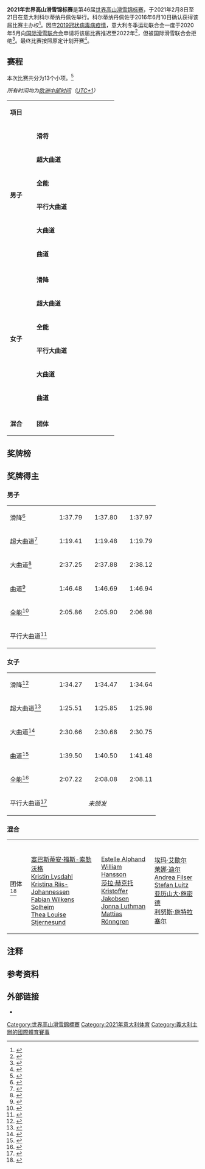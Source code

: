 {{bots|deny=InternetArchiveBot}}
{{NoteTA|G1=Sports}}
{{Infobox games
| name                   = 2021年世界高山滑雪锦标赛
| logo                   = FIS Alpine World Ski Championships 2021 logo.svg
| size                   = 
| caption                = 
| host city              = [[科尔蒂纳丹佩佐|科尔蒂纳丹佩佐]]
| country                = {{ITA}}
| motto                  = 
| nations participating  =
| teams participating    = 
| debuting countries     =
| athletes participating = 
| events                 = 13
| opening ceremony       = 2021年2月8日
| closing ceremony       = 2021年2月21日
| stadium                = 
| website                = 
| previous               = [[2019年世界高山滑雪锦标赛|2019 奥勒]]
| next                   = [[2023年世界高山滑雪锦标赛|2023 库尔舍韦勒-梅里贝尔]]
}}
{{Location map|Europe
|width=230|float=|caption=科尔蒂纳在[[欧洲|欧洲]]的位置|relief=1|label=<small>科尔蒂纳</small>|position=top|background=|marksize=5|lat=46.533|long=12.133}}
{{Location map|Alps
|width=230|float=|caption=科尔蒂纳丹佩佐在[[阿尔卑斯山|阿尔卑斯山]]的位置|relief=1|label={{nowrap|<small>科尔蒂纳丹佩佐</small>}}|position=|background=|marksize=5|lat=46.533|long=12.133}}
'''2021年世界高山滑雪锦标赛'''是第46届[[世界高山滑雪锦标赛|世界高山滑雪锦标赛]]，于2021年2月8日至21日在意大利科尔蒂纳丹佩佐举行。科尔蒂纳丹佩佐于2016年6月10日确认获得该届比赛主办权<ref>{{cite web|url=https://www.srf.ch/sport/ski-alpin/ski-alpin-allgemein/ski-wm-2021-in-cortina-d-ampezzo|script-title=de:Ski-WM 2021 in Cortina d'Ampezzo|publisher={{lang|de|Schweizer Radio und Fernsehen}}|date=2016-06-10|accessdate=2021-03-02|archiveurl=https://web.archive.org/web/20180813095820/https://www.srf.ch/sport/ski-alpin/ski-alpin-allgemein/ski-wm-2021-in-cortina-d-ampezzo|archivedate=2018-08-13}}</ref>。因应[[2019冠状病毒病疫情|2019冠状病毒病疫情]]，意大利冬季运动联合会一度于2020年5月向[[国际滑雪联合会|国际滑雪联合会]]申请将该届比赛推迟至2022年<ref>{{cite news |url= https://www.insidethegames.biz/articles/1094637/2021-fis-alpine-world-chamionships |title= Cortina 2021 organisers request FIS Alpine World Ski Championships move to 2022 |work=Inside the Games|first= Ali |last= Iveson |date=2020-05-25 |accessdate=2021-03-02 |archiveurl=https://web.archive.org/web/20200802150811/https://www.insidethegames.biz/articles/1094637/2021-fis-alpine-world-chamionships |archivedate=2020-08-02 }}</ref>，但被国际滑雪联合会拒绝<ref>{{cite news|url=https://skiracing.com/fis-alpine-world-ski-championships-2021-in-cortina-confirmed/ |title=FIS Alpine World Ski Championships 2021 in Cortina confirmed |work=Ski Racing |date=2020-07-02 |accessdate=2021-02-05 |archiveurl=https://web.archive.org/web/20210206213153/https://skiracing.com/fis-alpine-world-ski-championships-2021-in-cortina-confirmed/ |archivedate=2021-02-06 }}</ref>。最终比赛按照原定计划开赛<ref>{{cite web|url=https://www.cortina2021.com/en/fis-alpine-world-ski-championships-start-with-double-super-g/|title=FIS Alpine World Ski Championships start with double Super-G women at 10.45, men at 13.00|work=Cortina 2021|date=2021-02-10|accessdate=2021-03-02|archiveurl=https://web.archive.org/web/20210214122828/https://www.cortina2021.com/en/fis-alpine-world-ski-championships-start-with-double-super-g/|archivedate=2021-02-14}}</ref>。

==赛程==
本次比赛共分为13个小项。<ref>{{cite web|url=http://medias4.fis-ski.com/pdf/2021/AL/5049/2021AL5049PROG.pdf|title=Schedule|work=FIS|date=2021|accessdate=2021-03-02|archiveurl=https://web.archive.org/web/20210212215234/http://medias4.fis-ski.com/pdf/2021/AL/5049/2021AL5049PROG.pdf|archivedate=2021-02-12}}</ref>

''所有时间均为[[欧洲中部时间|欧洲中部时间]]（[[UTC+01:00|UTC+1]]）''

{| class="wikitable" style="font-size:95%; text-align:center; border: gray solid 1px;" width="70%"
|- style="background-color:#369; color:white;"
| colspan="3" rowspan="3" width="25%" |'''项目'''
| colspan="10" |'''比赛日'''
|- style="background-color:#8CB2D8; color:white;"
| width="5%" |'''11日'''
| width="5%" |'''13日'''
| width="5%" |'''14日'''
| width="5%" |'''15日'''
| width="5%" |'''16日'''
| width="5%" |'''17日'''
| width="5%" |'''18日'''
| width="5%" |'''19日'''
| width="5%" |'''20日'''
| width="5%" |'''21日'''
|- style="background-color:#8CB2D8; color:white;"
| colspan="10" | '''2月'''
|-
| rowspan="9" |'''男子'''
| colspan="2" |'''滑将'''|| || || ''11:00'' ||  ||  ||  ||  ||  ||  ||
|-
| colspan="2" |'''超大曲道'''|| ''13:00''{{notetag|原计划于2月9日进行，后被迫推迟。<ref>{{cite news|url=https://www.cortina2021.com/en/tomorrow-womens-super-g-mens-race-postponed-until-thursday/|title=Marta Bassino to open the first World Championship race in Cortina|work=Cortina 2021|date=2021-02-08|access-date=2021-02-08|archiveurl=https://web.archive.org/web/20210210093345/https://www.cortina2021.com/en/tomorrow-womens-super-g-mens-race-postponed-until-thursday/|archivedate=2021-02-10}}</ref>}} || ||  ||  ||  || ||  ||  ||  ||
|-
| rowspan="2" |'''全能'''
|'''超大曲道'''|| || ||  || ''11:15''{{notetag|name=Men's alpine combined|原计划于2月10日进行，后被迫推迟。<ref name=Update>{{cite news|url=https://www.cortina2021.com/en/fis-updated-programme-for-cortina-2021-world-ski-championships-2/|title=FIS updated programme for Cortina 2021 World Ski Championships|work=Cortina 2021|date=2021-02-09|access-date=2021-02-09|archiveurl=https://web.archive.org/web/20210215014335/https://www.cortina2021.com/en/fis-updated-programme-for-cortina-2021-world-ski-championships-2/|archivedate=2021-02-15}}</ref>}} ||  ||  ||  ||  ||  ||
|-
|'''曲道'''|| || ||  || ''15:20''{{notetag|name=Men's alpine combined}} ||  ||  ||  ||  ||  ||
|-
| colspan="2" |'''平行大曲道'''
|
|
|
|
|''14:00''
|
|
|
|
|
|-
| rowspan="2" |'''大曲道'''
|'''第1次'''|| || ||  ||  ||  ||  ||  || ''10:00''||  ||
|-
|'''第2次'''|| || ||  ||  ||  ||  ||  || ''13:30''||  ||
|-
| rowspan="2" |'''曲道'''
|'''第1次'''|| || ||  ||  ||  ||  ||  ||  ||  || ''10:00''
|-
|'''第2次'''|| || ||  ||  ||  ||  ||  ||  ||  ||''13:30''
|- style="background-color:#369; color:white;"
| colspan="13" |
|-
| rowspan="9" |'''女子'''
| colspan="2" |'''滑降'''|| || ''11:00'' ||  ||  ||  ||  ||  || ||  ||
|-
| colspan="2" |'''超大曲道'''|| ''10:45''{{notetag|原计划于2月9日进行，后因天气原因被迫推迟。<ref>{{cite news|url=https://www.cortina2021.com/en/womens-team-info-wsc-cortina/|title=Women's team info WSC Cortina – SuperG|work=Cortina 2021|date=2021-02-09|access-date=2021-02-09|archiveurl=https://archive.is/6mx1D|archivedate=2021-03-02}}</ref><ref name=Update />}} || ||  ||  ||  ||  ||  || ||  ||
|-
| rowspan="2" |'''全能'''
|'''超大曲道'''|| || ||  || ''09:45''{{notetag|name=Women's alpine combined|原计划于2月8日进行，后因天气原因被迫推迟。<ref>{{cite news|url=https://www.cortina2021.com/en/today-february-8th-womens-ac-and-mens-sg-freeski-cancelled/|title=Today February 8th Women's AC and Men's SG Freeski cancelled|work=Cortina 2021|date=2021-02-08|access-date=2021-02-08|archiveurl=https://web.archive.org/web/20210212215236/https://www.cortina2021.com/en/today-february-8th-womens-ac-and-mens-sg-freeski-cancelled/|archivedate=2021-02-12}}</ref>}} || ||  ||  || ||  ||
|-
|'''曲道'''|| || ||  || ''14:10''{{notetag|name=Women's alpine combined}} || ||  ||  || ||  ||
|-
| colspan="2" |'''平行大曲道'''
|
|
|
|
|''14:00''
|
|
|
|
|
|-
| rowspan="2" |'''大曲道'''
|'''第1次'''|| || ||  ||  ||  ||  || ''10:00'' ||  ||  ||
|-
|'''第2次'''|| || ||  ||  ||  ||  || ''13:30'' ||  ||  ||
|-
| rowspan="2" |'''曲道'''
|'''第1次'''|| || ||  ||  ||  ||  ||  ||  || ''10:00'' ||
|-
|'''第2次'''|| || ||  ||  ||  ||  ||  ||  || ''13:30'' ||
|- style="background-color:#369; color:white;"
| colspan="13" |
|-
|'''混合'''
| colspan="2" |'''团体'''|| || ||  ||  ||  || ''12:15'' ||  || ||  ||
|}

==奖牌榜==
{{Medals table
 | caption        = 
 | host           = ITA
 | flag_template  = flagcountry
 | event          = 
 | team           = 
 | gold_AUT = 5 | silver_AUT = 1 | bronze_AUT = 2
 | gold_SUI = 3 | silver_SUI = 1 | bronze_SUI = 5
 | gold_FRA = 2 | silver_FRA = 1 | bronze_FRA = 2
 | gold_NOR = 2 | silver_NOR = 0 | bronze_NOR = 1
 | gold_USA = 1 | silver_USA = 1 | bronze_USA = 2
 | gold_ITA = 1 | silver_ITA = 1 | bronze_ITA = 0 | host_ITA = yes
 | gold_GER = 0 | silver_GER = 3 | bronze_GER = 1
 | gold_SVK = 0 | silver_SVK = 2 | bronze_SVK = 0
 | gold_CRO = 0 | silver_CRO = 1 | bronze_CRO = 0
 | gold_SWE = 0 | silver_SWE = 1 | bronze_SWE = 0
|}}

==奖牌得主==
===男子===
{| {{MedalistTable|type=项目|columns=2|labelwidth=150}}
|-
| 滑降<ref>{{cite web|url=http://medias3.fis-ski.com/pdf/2021/AL/0074/2021AL0074RLR0.pdf|title=Men's downhill results|work=FIS|date=2021-02-14|accessdate=2021-03-02|archiveurl=https://web.archive.org/web/20210214120702/http://medias3.fis-ski.com/pdf/2021/AL/0074/2021AL0074RLR0.pdf|archivedate=2021-02-14}}</ref>
| {{flagmedalist|[[文森特·克里希迈尔|文森特·克里希迈尔]]|AUT}} || 1:37.79
| {{flagmedalist|[[Andreas_Sander|Andreas Sander]]|GER}} || 1:37.80
| {{flagmedalist|[[贝阿特·福伊茨|贝阿特·福伊茨]]|SUI}} || 1:37.97
|-
| 超大曲道<ref>{{cite web|url=http://medias2.fis-ski.com/pdf/2021/AL/0068/2021AL0068RLR0.pdf|title=Men's super-G results|work=FIS|date=2021-02-11|accessdate=2021-03-02|archiveurl=https://web.archive.org/web/20210302125110/http://medias2.fis-ski.com/pdf/2021/AL/0068/2021AL0068RLR0.pdf|archivedate=2021-03-02}}</ref>
| {{flagmedalist|[[文森特·克里希迈尔|文森特·克里希迈尔]]|AUT}} || 1:19.41
| {{flagmedalist|[[Romed_Baumann|Romed Baumann]]|GER}} || 1:19.48
| {{flagmedalist|[[亚历克西·潘特豪|亚历克西·潘特豪]]|FRA}} || 1:19.79
|-
| 大曲道<ref>{{cite web|url=http://medias4.fis-ski.com/pdf/2021/AL/0078/2021AL0078RLR2.pdf|title=Men's giant slalom results|work=FIS|date=2021-02-19|accessdate=2021-03-02|archiveurl=https://web.archive.org/web/20210219143553/http://medias4.fis-ski.com/pdf/2021/AL/0078/2021AL0078RLR2.pdf|archivedate=2021-02-19}}</ref>
| {{flagmedalist|[[马修·费弗尔|马修·费弗尔]]|FRA}} || 2:37.25
| {{flagmedalist|[[Luca_De_Aliprandini|Luca De Aliprandini]]|ITA}} || 2:37.88
| {{flagmedalist|[[马尔科·施瓦茨|马尔科·施瓦茨]]|AUT}} || 2:38.12
|-
| 曲道<ref>{{cite web|url=http://medias1.fis-ski.com/pdf/2021/AL/0080/2021AL0080RLR2.pdf|title=Men's slalom results|work=FIS|date=2021-02-21|accessdate=2021-03-02|archiveurl=https://web.archive.org/web/20210302140916/http://medias1.fis-ski.com/pdf/2021/AL/0080/2021AL0080RLR2.pdf|archivedate=2021-03-02}}</ref>
| {{flagmedalist|[[塞巴斯蒂安·福斯-索勒沃格|塞巴斯蒂安·福斯-索勒沃格]]|NOR}} || 1:46.48
| {{flagmedalist|[[Adrian_Pertl|Adrian Pertl]]|AUT}} || 1:46.69
| {{flagmedalist|[[亨里克·克里斯托弗森|亨里克·克里斯托弗森]]|NOR}} || 1:46.94
|-
| 全能<ref>{{cite web|url=http://medias1.fis-ski.com/pdf/2021/AL/0070/2021AL0070RLR2.pdf|title=Men's alpine combined results|work=FIS|date=2021-02-15|accessdate=2021-03-02|archiveurl=https://web.archive.org/web/20210215171155/http://medias1.fis-ski.com/pdf/2021/AL/0070/2021AL0070RLR2.pdf|archivedate=2021-02-15}}</ref>
| {{flagmedalist|[[马尔科·施瓦茨|马尔科·施瓦茨]]|AUT}} || 2:05.86
| {{flagmedalist|[[亚历克西·潘特豪|亚历克西·潘特豪]]|FRA}} || 2:05.90
| {{flagmedalist|[[卢瓦克·梅拉尔|卢瓦克·梅拉尔]]|SUI}} || 2:06.98
|-
| 平行大曲道<ref>{{cite web|url=http://medias3.fis-ski.com/pdf/2021/AL/0076/2021AL0076RLR0.pdf|title=Men's parallel giant slalom results|work=FIS|date=2021-02-16|accessdate=2021-03-02|archiveurl=https://web.archive.org/web/20210216151923/http://medias3.fis-ski.com/pdf/2021/AL/0076/2021AL0076RLR0.pdf|archivedate=2021-02-16}}</ref>
| colspan=2|{{flagmedalist|[[马修·费弗尔|马修·费弗尔]]|FRA}}
| colspan=2|{{flagmedalist|[[Filip_Zubčić|Filip Zubčić]]|CRO}} 
| colspan=2|{{flagmedalist|[[卢瓦克·梅拉尔|卢瓦克·梅拉尔]]|SUI}} 
|}

===女子===
{| {{MedalistTable|type=项目|columns=2|labelwidth=150}}
|-
| 滑降<ref>{{cite web|url=http://medias1.fis-ski.com/pdf/2021/AL/5054/2021AL5054RLR0.pdf|title=Women's downhill results|work=FIS|date=2021-02-13|accessdate=2021-03-02|archiveurl=https://web.archive.org/web/20210213113521/http://medias1.fis-ski.com/pdf/2021/AL/5054/2021AL5054RLR0.pdf|archivedate=2021-02-13}}</ref>
| {{flagmedalist|[[科琳娜·祖特尔|科琳娜·祖特尔]]|SUI}} || 1:34.27
| {{flagmedalist|[[Kira_Weidle|Kira Weidle]]|GER}} || 1:34.47
| {{flagmedalist|[[拉拉·古特-贝赫拉米|拉拉·古特-贝赫拉米]]|SUI}} || 1:34.64
|-
| 超大曲道<ref>{{cite web|url=http://medias3.fis-ski.com/pdf/2021/AL/5050/2021AL5050RLR0.pdf|title=Women's super-G results|work=FIS|date=2021-02-11|accessdate=2021-03-02|archiveurl=https://web.archive.org/web/20210211114345/http://medias3.fis-ski.com/pdf/2021/AL/5050/2021AL5050RLR0.pdf|archivedate=2021-02-11}}</ref>
| {{flagmedalist|[[拉拉·古特-贝赫拉米|拉拉·古特-贝赫拉米]]|SUI}} || 1:25.51
| {{flagmedalist|[[科琳娜·祖特尔|科琳娜·祖特尔]]|SUI}} || 1:25.85
| {{flagmedalist|[[米凱拉·席弗琳|米凱拉·席弗琳]]|USA}} || 1:25.98
|-
| 大曲道<ref>{{cite web|url=http://medias4.fis-ski.com/pdf/2021/AL/5057/2021AL5057RLR2.pdf|title=Women's giant slalom results|work=FIS|date=2021-02-18|accessdate=2021-03-02|archiveurl=https://web.archive.org/web/20210218142005/http://medias4.fis-ski.com/pdf/2021/AL/5057/2021AL5057RLR2.pdf|archivedate=2021-02-18}}</ref>
| {{flagmedalist|[[拉拉·古特-贝赫拉米|拉拉·古特-贝赫拉米]]|SUI}} || 2:30.66
| {{flagmedalist|[[米凱拉·席弗琳|米凱拉·席弗琳]]|USA}} || 2:30.68
| {{flagmedalist|[[卡塔琳娜·林斯贝格尔|卡塔琳娜·林斯贝格尔]]|AUT}} || 2:30.75
|-
| 曲道<ref>{{cite web|url=http://medias2.fis-ski.com/pdf/2021/AL/5059/2021AL5059RLR2.pdf|title=Women's slalom results|work=FIS|date=2021-02-20|accessdate=2021-03-02|archiveurl=https://web.archive.org/web/20210220142746/http://medias2.fis-ski.com/pdf/2021/AL/5059/2021AL5059RLR2.pdf|archivedate=2021-02-20}}</ref>
| {{flagmedalist|[[卡塔琳娜·林斯贝格尔|卡塔琳娜·林斯贝格尔]]|AUT}} || 1:39.50
| {{flagmedalist|[[佩特拉·弗尔霍娃|佩特拉·弗尔霍娃]]|SVK}} || 1:40.50
| {{flagmedalist|[[米凱拉·席弗琳|米凱拉·席弗琳]]|USA}} || 1:41.48
|-
| 全能<ref>{{cite web|url=http://medias1.fis-ski.com/pdf/2021/AL/5049/2021AL5049RLR2.pdf|title=Women's alpine combined results|work=FIS|date=2021-02-15|accessdate=2021-03-02|archiveurl=https://web.archive.org/web/20210302130205/http://medias1.fis-ski.com/pdf/2021/AL/5049/2021AL5049RLR2.pdf|archivedate=2021-03-02}}</ref>
| {{flagmedalist|[[米凱拉·席弗琳|米凱拉·席弗琳]]|USA}} || 2:07.22
| {{flagmedalist|[[佩特拉·弗尔霍娃|佩特拉·弗尔霍娃]]|SVK}} || 2:08.08
| {{flagmedalist|[[米歇尔·吉辛|米歇尔·吉辛]]|SUI}} || 2:08.11
|-
| 平行大曲道<ref>{{cite web|url=http://medias1.fis-ski.com/pdf/2021/AL/5056/2021AL5056RLR0.pdf|title=Women's parallel giant slalom results|work=FIS|date=2021-02-16|accessdate=2021-03-02|archiveurl=https://web.archive.org/web/20210216152201/http://medias1.fis-ski.com/pdf/2021/AL/5056/2021AL5056RLR0.pdf|archivedate=2021-02-16}}</ref>
| colspan=2|{{flagmedalist|[[Marta_Bassino|Marta Bassino]]|ITA}}<br>{{flagmedalist|[[卡塔琳娜·林斯贝格尔|卡塔琳娜·林斯贝格尔]]|AUT}}
| colspan=2|''未颁发''
| colspan=2|{{flagmedalist|[[Tessa_Worley|Tessa Worley]]|FRA}}  
|}

===混合===
{| {{MedalistTable|type=项目|labelwidth=150|align=top}}
|-
| 团体<ref>{{cite web|url=http://medias3.fis-ski.com/pdf/2021/AL/0046/2021AL0046RLL.pdf|title=Nations team event results|work=FIS|date=2021-02-17|accessdate=2021-03-02|archiveurl=https://web.archive.org/web/20210217141257/http://medias3.fis-ski.com/pdf/2021/AL/0046/2021AL0046RLL.pdf|archivedate=2021-02-17}}</ref>
|valign=top| {{flagteam|NOR}}<br/>[[塞巴斯蒂安·福斯-索勒沃格|塞巴斯蒂安·福斯-索勒沃格]]<br/>[[Kristin_Lysdahl|Kristin Lysdahl]]<br/>[[Kristina_Riis-Johannessen|Kristina Riis-Johannessen]]<br/>[[Fabian_Wilkens_Solheim|Fabian Wilkens Solheim]]<br/>[[Thea_Louise_Stjernesund|Thea Louise Stjernesund]]
|valign=top| {{flagteam|SWE}}<br/>[[Estelle_Alphand|Estelle Alphand]]<br/>[[William_Hansson|William Hansson]]<br/>[[莎拉·赫克托|莎拉·赫克托]]<br/>[[Kristoffer_Jakobsen|Kristoffer Jakobsen]]<br/>[[Jonna_Luthman|Jonna Luthman]]<br/>[[Mattias_Rönngren|Mattias Rönngren]]
|valign=top| {{flagteam|GER}}<br/>[[埃玛·艾歇尔|埃玛·艾歇尔]]<br/>[[莱娜·迪尔|莱娜·迪尔]]<br/>[[Andrea_Filser|Andrea Filser]]<br/>[[Stefan_Luitz|Stefan Luitz]]<br/>[[亚历山大·施密德|亚历山大·施密德]]<br/>[[利努斯·施特拉塞尔|利努斯·施特拉塞尔]]
|}

==注释==
{{notefoot}}

==参考资料==
{{reflist|2}}

==外部链接==
*{{Official website}}

{{世界高山滑雪锦标赛}}

[[Category:世界高山滑雪錦標賽|Category:世界高山滑雪錦標賽]]
[[Category:2021年意大利体育|Category:2021年意大利体育]]
[[Category:義大利主辦的國際體育賽事|Category:義大利主辦的國際體育賽事]]